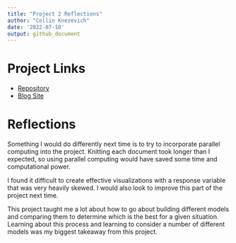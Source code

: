 ```yaml
---
title: "Project 2 Reflections"
author: "Collin Knezevich"
date: '2022-07-10'
output: github_document
---
```


# Project Links 

- [Repository](https://github.com/cmknezev/ST-558-Project-2)   
- [Blog Site](https://cmknezev.github.io/ST-558-Project-2/) 

# Reflections 

Something I would do differently next time is to try to incorporate parallel computing into the project. Knitting each document took longer than I expected, so using parallel computing would have saved some time and computational power.   

I found it difficult to create effective visualizations with a response variable that was very heavily skewed. I would also look to improve this part of the project next time.    

This project taught me a lot about how to go about building different models and comparing them to determine which is the best for a given situation. Learning about this process and learning to consider a number of different models was my biggest takeaway from this project.